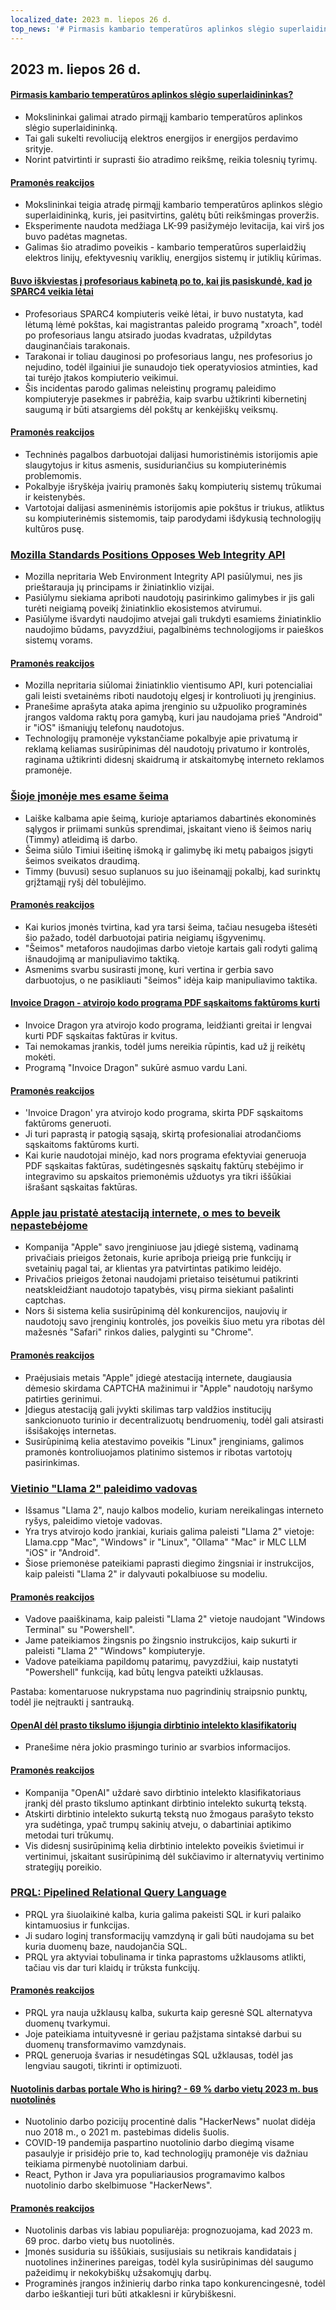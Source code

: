 ```yaml
---
localized_date: 2023 m. liepos 26 d.
top_news: '# Pirmasis kambario temperatūros aplinkos slėgio superlaidininkas?'
---
```


## 2023 m. liepos 26 d.

#### [Pirmasis kambario temperatūros aplinkos slėgio superlaidininkas?](https://arxiv.org/abs/2307.12008)

- Mokslininkai galimai atrado pirmąjį kambario temperatūros aplinkos slėgio superlaidininką.
- Tai gali sukelti revoliuciją elektros energijos ir energijos perdavimo srityje.
- Norint patvirtinti ir suprasti šio atradimo reikšmę, reikia tolesnių tyrimų.

#### [Pramonės reakcijos](http://news.ycombinator.com/item?id=36864624)

- Mokslininkai teigia atradę pirmąjį kambario temperatūros aplinkos slėgio superlaidininką, kuris, jei pasitvirtins, galėtų būti reikšmingas proveržis.
- Eksperimente naudota medžiaga LK-99 pasižymėjo levitacija, kai virš jos buvo padėtas magnetas.
- Galimas šio atradimo poveikis - kambario temperatūros superlaidžių elektros linijų, efektyvesnių variklių, energijos sistemų ir jutiklių kūrimas.

#### [Buvo iškviestas į profesoriaus kabinetą po to, kai jis pasiskundė, kad jo SPARC4 veikia lėtai](https://infosec.exchange/@paco/110772422266480371)

- Profesoriaus SPARC4 kompiuteris veikė lėtai, ir buvo nustatyta, kad lėtumą lėmė pokštas, kai magistrantas paleido programą "xroach", todėl po profesoriaus langu atsirado juodas kvadratas, užpildytas dauginančiais tarakonais.
- Tarakonai ir toliau dauginosi po profesoriaus langu, nes profesorius jo nejudino, todėl ilgainiui jie sunaudojo tiek operatyviosios atminties, kad tai turėjo įtakos kompiuterio veikimui.
- Šis incidentas parodo galimas neleistinų programų paleidimo kompiuteryje pasekmes ir pabrėžia, kaip svarbu užtikrinti kibernetinį saugumą ir būti atsargiems dėl pokštų ar kenkėjiškų veiksmų.

#### [Pramonės reakcijos](http://news.ycombinator.com/item?id=36857314)

- Techninės pagalbos darbuotojai dalijasi humoristinėmis istorijomis apie slaugytojus ir kitus asmenis, susiduriančius su kompiuterinėmis problemomis.
- Pokalbyje išryškėja įvairių pramonės šakų kompiuterių sistemų trūkumai ir keistenybės.
- Vartotojai dalijasi asmeninėmis istorijomis apie pokštus ir triukus, atliktus su kompiuterinėmis sistemomis, taip parodydami išdykusią technologijų kultūros pusę.

### [Mozilla Standards Positions Opposes Web Integrity API](https://github.com/mozilla/standards-positions/issues/852)

- Mozilla nepritaria Web Environment Integrity API pasiūlymui, nes jis prieštarauja jų principams ir žiniatinklio vizijai.
- Pasiūlymu siekiama apriboti naudotojų pasirinkimo galimybes ir jis gali turėti neigiamą poveikį žiniatinklio ekosistemos atvirumui.
- Pasiūlyme išvardyti naudojimo atvejai gali trukdyti esamiems žiniatinklio naudojimo būdams, pavyzdžiui, pagalbinėms technologijoms ir paieškos sistemų vorams.

#### [Pramonės reakcijos](http://news.ycombinator.com/item?id=36857032)

- Mozilla nepritaria siūlomai žiniatinklio vientisumo API, kuri potencialiai gali leisti svetainėms riboti naudotojų elgesį ir kontroliuoti jų įrenginius.
- Pranešime aprašyta ataka apima įrenginio su užpuoliko programinės įrangos valdoma raktų pora gamybą, kuri jau naudojama prieš "Android" ir "iOS" išmaniųjų telefonų naudotojus.
- Technologijų pramonėje vykstančiame pokalbyje apie privatumą ir reklamą keliamas susirūpinimas dėl naudotojų privatumo ir kontrolės, raginama užtikrinti didesnį skaidrumą ir atskaitomybę interneto reklamos pramonėje.

### [Šioje įmonėje mes esame šeima](https://pboyd.io/posts/at-company-we-are-family/)

- Laiške kalbama apie šeimą, kurioje aptariamos dabartinės ekonominės sąlygos ir priimami sunkūs sprendimai, įskaitant vieno iš šeimos narių (Timmy) atleidimą iš darbo.
- Šeima siūlo Timiui išeitinę išmoką ir galimybę iki metų pabaigos įsigyti šeimos sveikatos draudimą.
- Timmy (buvusi) sesuo suplanuos su juo išeinamąjį pokalbį, kad surinktų grįžtamąjį ryšį dėl tobulėjimo.

#### [Pramonės reakcijos](http://news.ycombinator.com/item?id=36864476)

- Kai kurios įmonės tvirtina, kad yra tarsi šeima, tačiau nesugeba ištesėti šio pažado, todėl darbuotojai patiria neigiamų išgyvenimų.
- "Šeimos" metaforos naudojimas darbo vietoje kartais gali rodyti galimą išnaudojimą ar manipuliavimo taktiką.
- Asmenims svarbu susirasti įmonę, kuri vertina ir gerbia savo darbuotojus, o ne pasikliauti "šeimos" idėja kaip manipuliavimo taktika.

#### [Invoice Dragon - atvirojo kodo programa PDF sąskaitoms faktūroms kurti](https://invoicedragon.com/)

- Invoice Dragon yra atvirojo kodo programa, leidžianti greitai ir lengvai kurti PDF sąskaitas faktūras ir kvitus.
- Tai nemokamas įrankis, todėl jums nereikia rūpintis, kad už jį reikėtų mokėti.
- Programą "Invoice Dragon" sukūrė asmuo vardu Lani.

#### [Pramonės reakcijos](http://news.ycombinator.com/item?id=36860898)

- 'Invoice Dragon' yra atvirojo kodo programa, skirta PDF sąskaitoms faktūroms generuoti.
- Ji turi paprastą ir patogią sąsają, skirtą profesionaliai atrodančioms sąskaitoms faktūroms kurti.
- Kai kurie naudotojai minėjo, kad nors programa efektyviai generuoja PDF sąskaitas faktūras, sudėtingesnės sąskaitų faktūrų stebėjimo ir integravimo su apskaitos priemonėmis užduotys yra tikri iššūkiai išrašant sąskaitas faktūras.

### [Apple jau pristatė atestaciją internete, o mes to beveik nepastebėjome](https://httptoolkit.com/blog/apple-private-access-tokens-attestation/)

- Kompanija "Apple" savo įrenginiuose jau įdiegė sistemą, vadinamą privačiais prieigos žetonais, kurie apriboja prieigą prie funkcijų ir svetainių pagal tai, ar klientas yra patvirtintas patikimo leidėjo.
- Privačios prieigos žetonai naudojami prietaiso teisėtumui patikrinti neatskleidžiant naudotojo tapatybės, visų pirma siekiant pašalinti captchas.
- Nors ši sistema kelia susirūpinimą dėl konkurencijos, naujovių ir naudotojų savo įrenginių kontrolės, jos poveikis šiuo metu yra ribotas dėl mažesnės "Safari" rinkos dalies, palyginti su "Chrome".

#### [Pramonės reakcijos](http://news.ycombinator.com/item?id=36862494)

- Praėjusiais metais "Apple" įdiegė atestaciją internete, daugiausia dėmesio skirdama CAPTCHA mažinimui ir "Apple" naudotojų naršymo patirties gerinimui.
- Įdiegus atestaciją gali įvykti skilimas tarp valdžios institucijų sankcionuoto turinio ir decentralizuotų bendruomenių, todėl gali atsirasti išsišakojęs internetas.
- Susirūpinimą kelia atestavimo poveikis "Linux" įrenginiams, galimos pramonės kontroliuojamos platinimo sistemos ir ribotas vartotojų pasirinkimas.

### [Vietinio "Llama 2" paleidimo vadovas](https://replicate.com/blog/run-llama-locally)

- Išsamus "Llama 2", naujo kalbos modelio, kuriam nereikalingas interneto ryšys, paleidimo vietoje vadovas.
- Yra trys atvirojo kodo įrankiai, kuriais galima paleisti "Llama 2" vietoje: Llama.cpp "Mac", "Windows" ir "Linux", "Ollama" "Mac" ir MLC LLM "iOS" ir "Android".
- Šiose priemonėse pateikiami paprasti diegimo žingsniai ir instrukcijos, kaip paleisti "Llama 2" ir dalyvauti pokalbiuose su modeliu.

#### [Pramonės reakcijos](http://news.ycombinator.com/item?id=36865495)

- Vadove paaiškinama, kaip paleisti "Llama 2" vietoje naudojant "Windows Terminal" su "Powershell".
- Jame pateikiamos žingsnis po žingsnio instrukcijos, kaip sukurti ir paleisti "Llama 2" "Windows" kompiuteryje.
- Vadove pateikiama papildomų patarimų, pavyzdžiui, kaip nustatyti "Powershell" funkciją, kad būtų lengva pateikti užklausas.

Pastaba: komentaruose nukrypstama nuo pagrindinių straipsnio punktų, todėl jie neįtraukti į santrauką.

#### [OpenAI dėl prasto tikslumo išjungia dirbtinio intelekto klasifikatorių](https://decrypt.co/149826/openai-quietly-shutters-its-ai-detection-tool)

- Pranešime nėra jokio prasmingo turinio ar svarbios informacijos.

#### [Pramonės reakcijos](http://news.ycombinator.com/item?id=36862850)

- Kompanija "OpenAI" uždarė savo dirbtinio intelekto klasifikatoriaus įrankį dėl prasto tikslumo aptinkant dirbtinio intelekto sukurtą tekstą.
- Atskirti dirbtinio intelekto sukurtą tekstą nuo žmogaus parašyto teksto yra sudėtinga, ypač trumpų sakinių atveju, o dabartiniai aptikimo metodai turi trūkumų.
- Vis didesnį susirūpinimą kelia dirbtinio intelekto poveikis švietimui ir vertinimui, įskaitant susirūpinimą dėl sukčiavimo ir alternatyvių vertinimo strategijų poreikio.

### [PRQL: Pipelined Relational Query Language](https://github.com/PRQL/prql)

- PRQL yra šiuolaikinė kalba, kuria galima pakeisti SQL ir kuri palaiko kintamuosius ir funkcijas.
- Ji sudaro loginį transformacijų vamzdyną ir gali būti naudojama su bet kuria duomenų baze, naudojančia SQL.
- PRQL yra aktyviai tobulinama ir tinka paprastoms užklausoms atlikti, tačiau vis dar turi klaidų ir trūksta funkcijų.

#### [Pramonės reakcijos](http://news.ycombinator.com/item?id=36866861)

- PRQL yra nauja užklausų kalba, sukurta kaip geresnė SQL alternatyva duomenų tvarkymui.
- Joje pateikiama intuityvesnė ir geriau pažįstama sintaksė darbui su duomenų transformavimo vamzdynais.
- PRQL generuoja švarias ir nesudėtingas SQL užklausas, todėl jas lengviau saugoti, tikrinti ir optimizuoti.

#### [Nuotolinis darbas portale Who is hiring? - 69 % darbo vietų 2023 m. bus nuotolinės](https://blog.spatial.chat/tracking-hackernews-shifting-preferences-for-remote-jobs-over-5-years/)

- Nuotolinio darbo pozicijų procentinė dalis "HackerNews" nuolat didėja nuo 2018 m., o 2021 m. pastebimas didelis šuolis.
- COVID-19 pandemija paspartino nuotolinio darbo diegimą visame pasaulyje ir prisidėjo prie to, kad technologijų pramonėje vis dažniau teikiama pirmenybė nuotoliniam darbui.
- React, Python ir Java yra populiariausios programavimo kalbos nuotolinio darbo skelbimuose "HackerNews".

#### [Pramonės reakcijos](http://news.ycombinator.com/item?id=36863280)

- Nuotolinis darbas vis labiau populiarėja: prognozuojama, kad 2023 m. 69 proc. darbo vietų bus nuotolinės.
- Įmonės susiduria su iššūkiais, susijusiais su netikrais kandidatais į nuotolines inžinerines pareigas, todėl kyla susirūpinimas dėl saugumo pažeidimų ir nekokybiškų užsakomųjų darbų.
- Programinės įrangos inžinierių darbo rinka tapo konkurencingesnė, todėl darbo ieškantieji turi būti atkaklesni ir kūrybiškesni.
